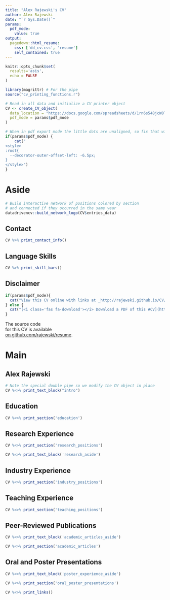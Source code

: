 ```yaml
---
title: "Alex Rajewski's CV"
author: Alex Rajewski
date: "`r Sys.Date()`"
params:
  pdf_mode:
    value: true
output:
  pagedown::html_resume:
    css: ['dd_cv.css', 'resume']
    self_contained: true
---
```


```r
knitr::opts_chunk$set(
  results='asis', 
  echo = FALSE
)

library(magrittr) # For the pipe
source("cv_printing_functions.r")

# Read in all data and initialize a CV printer object
CV <- create_CV_object(
  data_location = "https://docs.google.com/spreadsheets/d/1rn6s548jcW0THDsa-juUtDRC4CovcMGCg4QElyH2nqg/",  
  pdf_mode = params$pdf_mode
)

```


```r
# When in pdf export mode the little dots are unaligned, so fix that with some conditional CSS.
if(params$pdf_mode) {
    cat("
<style>
:root{
  --decorator-outer-offset-left: -6.5px;
}
</style>")
}
```


Aside
================================================================================

```r
# Build interactive network of positions colored by section
# and connected if they occurred in the same year
datadrivencv::build_network_logo(CV$entries_data)
```

Contact {#contact}
--------------------------------------------------------------------------------

```r
CV %>% print_contact_info()
```


Language Skills {#skills}
--------------------------------------------------------------------------------

```r
CV %>% print_skill_bars()
```

Disclaimer {#disclaimer}
--------------------------------------------------------------------------------

```r
if(params$pdf_mode){
  cat("View this CV online with links at _http://rajewski.github.io/CV/_")
} else {
  cat("[<i class='fas fa-download'></i> Download a PDF of this #CV](https://github.com/rajewski/resume/rajewski_cv.pdf)")
}
```

The source code<br>for this CV is available<br>[on github.com/rajewski/resume](https://github.com/rajewski/resume).




Main
================================================================================

Alex Rajewski {#title}
--------------------------------------------------------------------------------

```r
# Note the special double pipe so we modify the CV object in place
CV %<>% print_text_block("intro") 
```



Education {data-icon=graduation-cap data-concise=true}
--------------------------------------------------------------------------------

```r
CV %<>% print_section('education')
```



Research Experience {data-icon=laptop}
--------------------------------------------------------------------------------


```r
CV %<>% print_section('research_positions')
```

::: aside
```r
CV %<>% print_text_block('research_aside')
```
:::

Industry Experience {data-icon=suitcase}
--------------------------------------------------------------------------------



```r
CV %<>% print_section('industry_positions')
```


Teaching Experience {data-icon=chalkboard-teacher}
--------------------------------------------------------------------------------

<!-- ::: aside -->
<!-- ```{r} -->
<!-- CV %<>% print_text_block('teaching_experience_aside') -->
<!-- ``` -->
<!-- ::: -->

```r
CV %<>% print_section('teaching_positions')
```


Peer-Reviewed Publications {data-icon=book}
--------------------------------------------------------------------------------
::: aside
```r
CV %<>% print_text_block('academic_articles_aside')
```
:::

```r
CV %<>% print_section('academic_articles')
```


Oral and Poster Presentations {data-icon=book}
--------------------------------------------------------------------------------
::: aside
```r
CV %<>% print_text_block('poster_experience_aside')
```
:::

```r
CV %<>% print_section('oral_poster_presentations')
```


```r
CV %<>% print_links()
```

